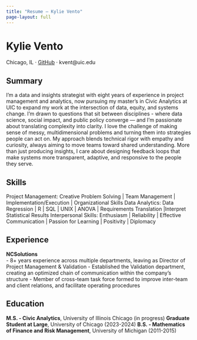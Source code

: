 ```yaml
---
title: "Resume — Kylie Vento"
page-layout: full
---
```


# Kylie Vento
Chicago, IL · [GitHub](https://github.com/kvent-stack) · kvent@uic.edu

## Summary
I’m a data and insights strategist with eight years of experience in project management and analytics, now pursuing my master’s in Civic Analytics at UIC to expand my work at the intersection of data, equity, and systems change. I’m drawn to questions that sit between disciplines - where data science, social impact, and public policy converge — and I’m passionate about translating complexity into clarity. I love the challenge of making sense of messy, multidimensional problems and turning them into strategies people can act on. My approach blends technical rigor with empathy and curiosity, always aiming to move teams toward shared understanding. More than just producing insights, I care about designing feedback loops that make systems more transparent, adaptive, and responsive to the people they serve.

## Skills
Project Management: Creative Problem Solving | Team Management | Implementation/Execution | Organizational Skills Data Analytics: Data Regression | R | SQL | UNIX | ANOVA | Requirements Translation |Interpret Statistical Results Interpersonal Skills: Enthusiasm | Reliability | Effective Communication | Passion for Learning | Positivity | Diplomacy

## Experience
**NCSolutions**  
- 8+ years experience across multiple departments, leaving as Director of Project Management & Validation
- Established the Validation department, creating an optimized chain of communication within the company’s structure
- Member of cross-team task force formed to improve inter-team and client relations, and facilitate operating procedures


## Education
**M.S. - Civic Analytics**, University of Illinois Chicago (in progress)
**Graduate Student at Large**, University of Chicago (2023-2024)
**B.S. - Mathematics of Finance and Risk Management**, University of Michigan (2011-2015)
